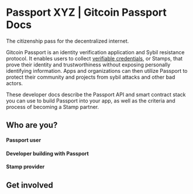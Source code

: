 
# Passport XYZ | Gitcoin Passport Docs

The citizenship pass for the decentralized internet.

Gitcoin Passport is an identity verification application and Sybil resistance protocol. 
It enables users to collect [verifiable credentials](/overview/key-terms#verifiable-credentials-vcs), or Stamps, that prove their identity and trustworthiness without exposing personally identifying information. Apps and organizations can then utilize Passport to protect their community and projects from sybil attacks and other bad actors.

These developer docs describe the Passport API and smart contract stack you can use to build Passport into your app, as well as the criteria and process of becoming a Stamp partner.

## Who are you?

#### Passport user

<Cards>
  <Card title="What is Passport?" href="https://support.gitcoin.co/gitcoin-knowledge-base/gitcoin-passport/what-is-gitcoin-passport" />
  <Card title="How to create a Passport" href="https://support.gitcoin.co/gitcoin-knowledge-base/gitcoin-passport/creating-a-gitcoin-passport" />
  <Card title="FAQ" href="https://support.gitcoin.co/gitcoin-knowledge-base/gitcoin-passport/common-questions" />
</Cards>


#### Developer building with Passport

<Cards>
  <Card title="Introduction" href="building-with-passport/introduction" />
  <Card title="Tutorials" href="building-with-passport/tutorials" />
  <Card title="Major concepts" href="building-with-passport/major-concepts" />
  <Card title="Passport API" href="building-with-passport/passport-api/overview" />
  <Card title="Smart contracts" href="building-with-passport/smart-contracts/overview" />
</Cards>


#### Stamp provider

<Cards>
  <Card title="Creating a new Stamp" href="stamps/integrating-a-new-stamp" />
</Cards>


## Get involved

<Cards>
  <Card title="Join the community on Telegram" href="https://t.me/+Mcp9RsRV7tVmYjZh" />
  <Card title="Blog" href="https://www.gitcoin.co/blog-2/tag/gitcoin-passport" />
  <Card title="Contribute to the docs" href="community/getting-involved" />
</Cards>

